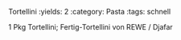 Tortellini
:yields: 2
:category: Pasta
:tags: schnell

1 Pkg Tortellini; Fertig-Tortellini von REWE / Djafar
